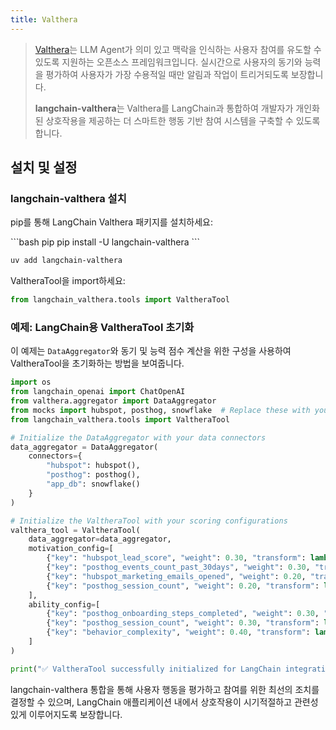 ```yaml
---
title: Valthera
---
```


> [Valthera](https://github.com/valthera/valthera)는 LLM Agent가 의미 있고 맥락을 인식하는 사용자 참여를 유도할 수 있도록 지원하는 오픈소스 프레임워크입니다. 실시간으로 사용자의 동기와 능력을 평가하여 사용자가 가장 수용적일 때만 알림과 작업이 트리거되도록 보장합니다.
>
> **langchain-valthera**는 Valthera를 LangChain과 통합하여 개발자가 개인화된 상호작용을 제공하는 더 스마트한 행동 기반 참여 시스템을 구축할 수 있도록 합니다.

## 설치 및 설정

### langchain-valthera 설치

pip를 통해 LangChain Valthera 패키지를 설치하세요:

<CodeGroup>
```bash pip
pip install -U langchain-valthera
```

```bash uv
uv add langchain-valthera
```
</CodeGroup>

ValtheraTool을 import하세요:

```python
from langchain_valthera.tools import ValtheraTool
```

### 예제: LangChain용 ValtheraTool 초기화

이 예제는 `DataAggregator`와 동기 및 능력 점수 계산을 위한 구성을 사용하여 ValtheraTool을 초기화하는 방법을 보여줍니다.

```python
import os
from langchain_openai import ChatOpenAI
from valthera.aggregator import DataAggregator
from mocks import hubspot, posthog, snowflake  # Replace these with your actual connector implementations
from langchain_valthera.tools import ValtheraTool

# Initialize the DataAggregator with your data connectors
data_aggregator = DataAggregator(
    connectors={
        "hubspot": hubspot(),
        "posthog": posthog(),
        "app_db": snowflake()
    }
)

# Initialize the ValtheraTool with your scoring configurations
valthera_tool = ValtheraTool(
    data_aggregator=data_aggregator,
    motivation_config=[
        {"key": "hubspot_lead_score", "weight": 0.30, "transform": lambda x: min(x, 100) / 100.0},
        {"key": "posthog_events_count_past_30days", "weight": 0.30, "transform": lambda x: min(x, 50) / 50.0},
        {"key": "hubspot_marketing_emails_opened", "weight": 0.20, "transform": lambda x: min(x / 10.0, 1.0)},
        {"key": "posthog_session_count", "weight": 0.20, "transform": lambda x: min(x / 5.0, 1.0)}
    ],
    ability_config=[
        {"key": "posthog_onboarding_steps_completed", "weight": 0.30, "transform": lambda x: min(x / 5.0, 1.0)},
        {"key": "posthog_session_count", "weight": 0.30, "transform": lambda x: min(x / 10.0, 1.0)},
        {"key": "behavior_complexity", "weight": 0.40, "transform": lambda x: 1 - (min(x, 5) / 5.0)}
    ]
)

print("✅ ValtheraTool successfully initialized for LangChain integration!")
```


langchain-valthera 통합을 통해 사용자 행동을 평가하고 참여를 위한 최선의 조치를 결정할 수 있으며, LangChain 애플리케이션 내에서 상호작용이 시기적절하고 관련성 있게 이루어지도록 보장합니다.